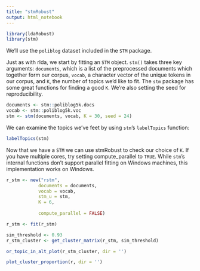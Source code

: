 ```yaml
---
title: "stmRobust"
output: html_notebook
---
```


```r
library(ldaRobust)
library(stm)
```

We'll use the `poliblog` dataset included in the `STM` package.

Just as with rlda, we start by fitting an `STM` object. `stm()` takes three key arguments: `documents`, which is a list of the preprocessed documents which together form our corpus, `vocab`, a character vector of the unique tokens in our corpus, and `K`, the number of topics we'd like to fit. The `stm` package has some great functions for finding a good `K`. We're also setting the seed for reproducibility. 

```r
documents <- stm::poliblog5k.docs
vocab <- stm::poliblog5k.voc
stm <- stm(documents, vocab, K = 30, seed = 24)
```

We can examine the topics we've feet by using `stm`'s `labelTopics` function:
```r
labelTopics(stm)
```


Now that we have a `STM` we can use stmRobust to check our choice of `K`. If you have multiple cores, try setting compute_parallel to `TRUE`. While `stm`'s internal functions don't support parallel fitting on Windows machines, this implementation works on Windows.

```r
r_stm <- new("rstm",
            documents = documents, 
            vocab = vocab, 
            stm_u = stm, 
            K = 6,
            
            compute_parallel = FALSE)

r_stm <- fit(r_stm)
```


```r
sim_threshold <- 0.93
r_stm_cluster <- get_cluster_matrix(r_stm, sim_threshold)
```


```r
or_topic_in_alt_plot(r_stm_cluster, dir = '')
```



```r
plot_cluster_proportion(r, dir = '')
```













